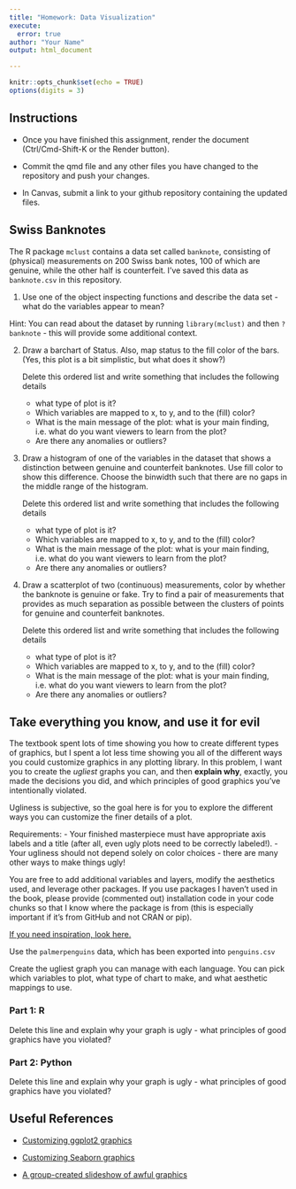 ```yaml
---
title: "Homework: Data Visualization"
execute:
  error: true
author: "Your Name"
output: html_document

---
```


```r
knitr::opts_chunk$set(echo = TRUE)
options(digits = 3)
```

## Instructions

- Once you have finished this assignment, render the document (Ctrl/Cmd-Shift-K or the Render button). 

- Commit the qmd file and any other files you have changed to the repository and push your changes.
- In Canvas, submit a link to your github repository containing the updated files.


## Swiss Banknotes

The R package `mclust` contains a data set called `banknote`, consisting of (physical) measurements on 200 Swiss bank notes, 100 of which are genuine, while the other half is counterfeit. I've saved this data as `banknote.csv` in this repository.



1. Use one of the object inspecting functions and describe the data set - what do the variables appear to mean?    
    
Hint: You can read about the dataset by running `library(mclust)` and then `?banknote` - this will provide some additional context. 


2. Draw a barchart of Status. Also, map status to the fill color of the bars. (Yes, this plot is a bit simplistic, but what does it show?)

    Delete this ordered list and write something that includes the following details
    - what type of plot is it? 
    - Which variables are mapped to x, to y, and to the (fill) color? 
    - What is the main message of the plot: what is your main finding, i.e. what do you want viewers to learn from the plot? 
    - Are there any anomalies or outliers?


3. Draw a histogram of one of the variables in the dataset that shows a distinction between genuine and counterfeit banknotes. Use fill color to show this difference. Choose the binwidth such that there are no gaps in the middle range of the histogram.

    Delete this ordered list and write something that includes the following details
    - what type of plot is it? 
    - Which variables are mapped to x, to y, and to the (fill) color? 
    - What is the main message of the plot: what is your main finding, i.e. what do you want viewers to learn from the plot? 
    - Are there any anomalies or outliers?

4. Draw a scatterplot of two (continuous) measurements, color by whether the banknote is genuine or fake. Try to find a pair of measurements that provides as much separation as possible between the clusters of points for genuine and counterfeit banknotes.

    Delete this ordered list and write something that includes the following details
    - what type of plot is it? 
    - Which variables are mapped to x, to y, and to the (fill) color? 
    - What is the main message of the plot: what is your main finding, i.e. what do you want viewers to learn from the plot? 
    - Are there any anomalies or outliers?

## Take everything you know, and use it for evil

The textbook spent lots of time showing you how to create different types of graphics, but I spent a lot less time showing you all of the different ways you could customize graphics in any plotting library. In this problem, I want you to create the *ugliest* graphs you can, and then **explain why**, exactly, you made the decisions you did, and which principles of good graphics you've intentionally violated. 

Ugliness is subjective, so the goal here is for you to explore the different ways you can customize the finer details of a plot. 

Requirements:
- Your finished masterpiece must have appropriate axis labels and a title (after all, even ugly plots need to be correctly labeled!). 
- Your ugliness should not depend solely on color choices - there are many other ways to make things ugly!

You are free to add additional variables and layers, modify the aesthetics used, and leverage other packages. If you use packages I haven't used in the book, please provide (commented out) installation code in your code chunks so that I know where the package is from (this is especially important if it's from GitHub and not CRAN or pip).

[If you need inspiration, look here.](https://www.allisonhorst.com/post/do-your-worst/)

Use the `palmerpenguins` data, which has been exported into `penguins.csv`

Create the ugliest graph you can manage with each language. You can pick which variables to plot, what type of chart to make, and what aesthetic mappings to use.

### Part 1: R


Delete this line and explain why your graph is ugly - what principles of good graphics have you violated?


### Part 2: Python




Delete this line and explain why your graph is ugly - what principles of good graphics have you violated?



## Useful References

- [Customizing ggplot2 graphics](http://r-statistics.co/Complete-Ggplot2-Tutorial-Part2-Customizing-Theme-With-R-Code.html)

- [Customizing Seaborn graphics](https://towardsdatascience.com/all-the-ways-you-can-customize-your-charts-and-graphs-in-seaborn-9be90fa6f5b5)

- [A group-created slideshow of awful graphics](https://docs.google.com/presentation/d/1ixRsGI8BWgT2zA5AbB61eMLUbJgObvBCZt-OnZDzvX4/edit?usp=sharing)



